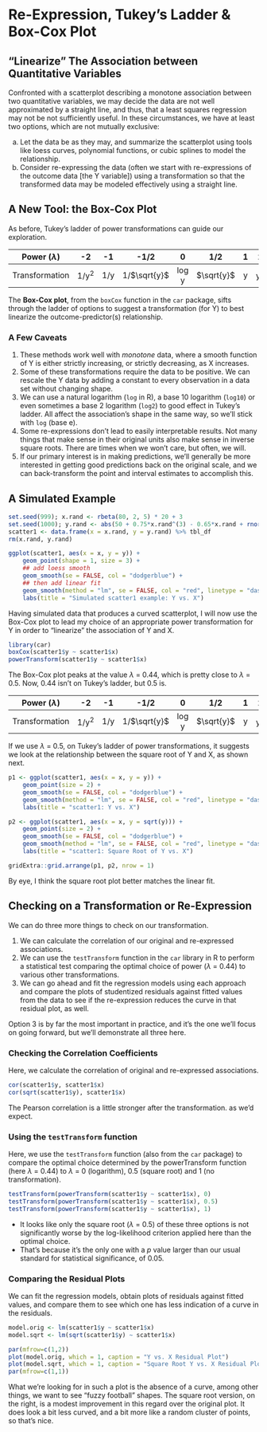# Re-Expression, Tukey's Ladder & Box-Cox Plot

## "Linearize" The Association between Quantitative Variables

Confronted with a scatterplot describing a monotone association between two quantitative variables, we may decide the data are not well approximated by a straight line, and thus, that a least squares regression may not be not sufficiently useful. In these circumstances, we have at least two options, which are not mutually exclusive:

a.	Let the data be as they may, and summarize the scatterplot using tools like loess curves, polynomial functions, or cubic splines to model the relationship.
b.	Consider re-expressing the data (often we start with re-expressions of the outcome data [the Y variable]) using a transformation so that the transformed data may be modeled effectively using a straight line. 

## A New Tool: the Box-Cox Plot

As before, Tukey's ladder of power transformations can guide our exploration. 

Power ($\lambda$) | -2 | -1 | -1/2 | 0 | 1/2 | 1 | 2 
:-:| :-:| :-:| :-:| :-:| :-:| :-:| :-:
Transformation | 1/y^2^ | 1/y | 1/$\sqrt{y}$ | log y | $\sqrt{y}$ | y | y^2^

The **Box-Cox plot**, from the `boxCox` function in the `car` package, sifts through the ladder of options to suggest a transformation (for Y) to best linearize the outcome-predictor(s) relationship.

### A Few Caveats

1. These methods work well with *monotone* data, where a smooth function of Y is either strictly increasing, or strictly decreasing, as X increases.
2. Some of these transformations require the data to be positive. We can rescale the Y data by adding a constant to every observation in a data set without changing shape.
3. We can use a natural logarithm (`log` in R), a base 10 logarithm (`log10`) or even sometimes a base 2 logarithm (`log2`) to good effect in Tukey's ladder. All affect the association's shape in the same way, so we'll stick with `log` (base e).
4. Some re-expressions don't lead to easily interpretable results. Not many things that make sense in their original units also make sense in inverse square roots. There are times when we won't care, but often, we will.
5. If our primary interest is in making predictions, we'll generally be more interested in getting good predictions back on the original scale, and we can back-transform the point and interval estimates to accomplish this.

## A Simulated Example

```r
set.seed(999); x.rand <- rbeta(80, 2, 5) * 20 + 3
set.seed(1000); y.rand <- abs(50 + 0.75*x.rand^(3) - 0.65*x.rand + rnorm(80, 0, 200))
scatter1 <- data.frame(x = x.rand, y = y.rand) %>% tbl_df
rm(x.rand, y.rand)

ggplot(scatter1, aes(x = x, y = y)) +
    geom_point(shape = 1, size = 3) +
    ## add loess smooth
    geom_smooth(se = FALSE, col = "dodgerblue") +
    ## then add linear fit
    geom_smooth(method = "lm", se = FALSE, col = "red", linetype = "dashed") +
    labs(title = "Simulated scatter1 example: Y vs. X")
```

Having simulated data that produces a curved scatterplot, I will now use the Box-Cox plot to lead my choice of an appropriate power transformation for Y in order to "linearize" the association of Y and X.

```r
library(car)
boxCox(scatter1$y ~ scatter1$x) 
powerTransform(scatter1$y ~ scatter1$x)
```

The Box-Cox plot peaks at the value $\lambda$ = 0.44, which is pretty close to $\lambda$ = 0.5. Now, 0.44 isn't on Tukey's ladder, but 0.5 is. 

Power ($\lambda$) | -2 | -1 | -1/2 | 0 | 1/2 | 1 | 2 
:-:| :-:| :-:| :-:| :-:| :-:| :-:| :-:
Transformation | 1/y^2^ | 1/y | 1/$\sqrt{y}$ | log y | $\sqrt{y}$ | y | y^2^

If we use $\lambda$ = 0.5, on Tukey's ladder of power transformations, it suggests we look at the relationship between the square root of Y and X, as shown next.

```r
p1 <- ggplot(scatter1, aes(x = x, y = y)) +
    geom_point(size = 2) +
    geom_smooth(se = FALSE, col = "dodgerblue") +
    geom_smooth(method = "lm", se = FALSE, col = "red", linetype = "dashed") +
    labs(title = "scatter1: Y vs. X")

p2 <- ggplot(scatter1, aes(x = x, y = sqrt(y))) +
    geom_point(size = 2) +
    geom_smooth(se = FALSE, col = "dodgerblue") +
    geom_smooth(method = "lm", se = FALSE, col = "red", linetype = "dashed") +
    labs(title = "scatter1: Square Root of Y vs. X")

gridExtra::grid.arrange(p1, p2, nrow = 1)
```

By eye, I think the square root plot better matches the linear fit.

## Checking on a Transformation or Re-Expression

We can do three more things to check on our transformation.

1. We can calculate the correlation of our original and re-expressed associations.
2. We can use the `testTransform` function in the `car` library in R to perform a statistical test comparing the optimal choice of power ($\lambda$ = 0.44) to various other transformations.
3. We can go ahead and fit the regression models using each approach and compare the plots of studentized residuals against fitted values from the data to see if the re-expression reduces the curve in that residual plot, as well.

Option 3 is by far the most important in practice, and it's the one we'll focus on going forward, but we'll demonstrate all three here.

### Checking the Correlation Coefficients

Here, we calculate the correlation of original and re-expressed associations. 

```r
cor(scatter1$y, scatter1$x)
cor(sqrt(scatter1$y), scatter1$x)
```

The Pearson correlation is a little stronger after the transformation. as we'd expect.

### Using the `testTransform` function

Here, we use the `testTransform` function (also from the `car` package) to compare the optimal choice determined by the powerTransform function (here $\lambda$ = 0.44) to $\lambda$ = 0 (logarithm), 0.5 (square root) and 1 (no transformation). 

```r
testTransform(powerTransform(scatter1$y ~ scatter1$x), 0)
testTransform(powerTransform(scatter1$y ~ scatter1$x), 0.5)
testTransform(powerTransform(scatter1$y ~ scatter1$x), 1)
```

- It looks like only the square root ($\lambda$ = 0.5) of these three options is not significantly worse by the log-likelihood criterion applied here than the optimal choice. 
- That's because it's the only one with a *p* value larger than our usual standard for statistical significance, of 0.05.

### Comparing the Residual Plots

We can fit the regression models, obtain plots of residuals against fitted values, and compare them to see which one has less indication of a curve in the residuals.

```r
model.orig <- lm(scatter1$y ~ scatter1$x)
model.sqrt <- lm(sqrt(scatter1$y) ~ scatter1$x)

par(mfrow=c(1,2))
plot(model.orig, which = 1, caption = "Y vs. X Residual Plot")
plot(model.sqrt, which = 1, caption = "Square Root Y vs. X Residual Plot")
par(mfrow=c(1,1))
```

What we're looking for in such a plot is the absence of a curve, among other things, we want to see "fuzzy football" shapes. The square root version, on the right, is a modest improvement in this regard over the original plot. It does look a bit less curved, and a bit more like a random cluster of points, so that's nice.




